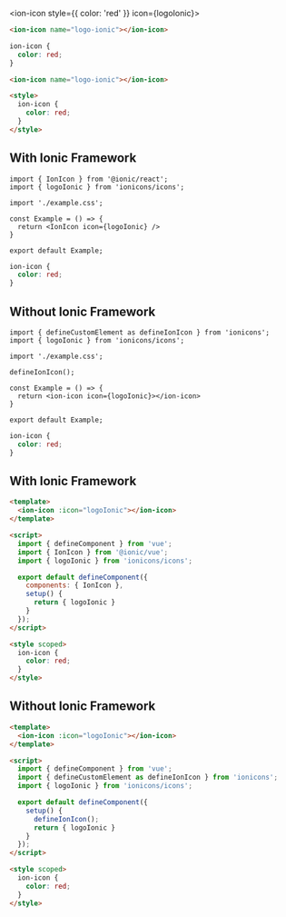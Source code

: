 

<ion-icon style={{ color: 'red' }} icon={logoIonic}></ion-icon>

<Tabs>
<TabItem value="angular" label="Angular">

```html title="example.component.html"
<ion-icon name="logo-ionic"></ion-icon>
```

```css title="example.component.css"
ion-icon {
  color: red;
}
```
</TabItem>

<TabItem value="javascript" label="JavaScript">

```html
<ion-icon name="logo-ionic"></ion-icon>

<style>
  ion-icon {
    color: red;
  }
</style>
```
</TabItem>

<TabItem value="react" label="React">

## With Ionic Framework

```tsx title="example.tsx"
import { IonIcon } from '@ionic/react';
import { logoIonic } from 'ionicons/icons';

import './example.css';

const Example = () => {
  return <IonIcon icon={logoIonic} />
}

export default Example;
```

```css title="example.css"
ion-icon {
  color: red;
}
```

## Without Ionic Framework

```tsx title="example.tsx"
import { defineCustomElement as defineIonIcon } from 'ionicons';
import { logoIonic } from 'ionicons/icons';

import './example.css';

defineIonIcon();

const Example = () => {
  return <ion-icon icon={logoIonic}></ion-icon>
}

export default Example;
```

```css title="example.css"
ion-icon {
  color: red;
}
```
</TabItem>

<TabItem value="vue" label="Vue">

## With Ionic Framework

```html title="example.vue"
<template>
  <ion-icon :icon="logoIonic"></ion-icon>
</template>

<script>
  import { defineComponent } from 'vue';
  import { IonIcon } from '@ionic/vue';
  import { logoIonic } from 'ionicons/icons';

  export default defineComponent({
    components: { IonIcon },
    setup() {
      return { logoIonic }
    }
  });
</script>

<style scoped>
  ion-icon {
    color: red;
  }
</style>
```

## Without Ionic Framework

```html title="example.vue"
<template>
  <ion-icon :icon="logoIonic"></ion-icon>
</template>

<script>
  import { defineComponent } from 'vue';
  import { defineCustomElement as defineIonIcon } from 'ionicons';
  import { logoIonic } from 'ionicons/icons';

  export default defineComponent({
    setup() {
      defineIonIcon();
      return { logoIonic }
    }
  });
</script>

<style scoped>
  ion-icon {
    color: red;
  }
</style>
```
</TabItem>
</Tabs>